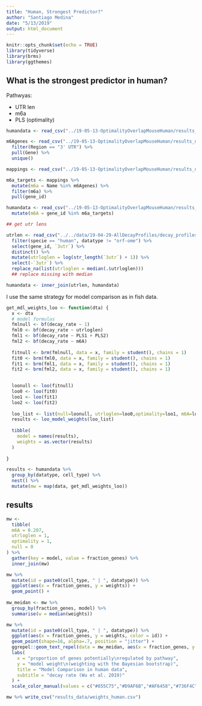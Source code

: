 ```yaml
---
title: "Human, Strongest Predictor?"
author: "Santiago Medina"
date: "5/13/2019"
output: html_document
---
```


```r
knitr::opts_chunk$set(echo = TRUE)
library(tidyverse)
library(brms)
library(ggthemes)
```

## What is the strongest predictor in human?

Pathwyas:

+ UTR len
+ m6a 
+ PLS (optimality)


```r
humandata <- read_csv("../19-05-13-OptimalityOverlapMouseHuman/results_data/pls_components_human.csv")

m6Agenes <- read_csv("../19-05-13-OptimalityOverlapMouseHuman/results_data/mmc5.csv") %>% 
  filter(Region == "3' UTR") %>% 
  pull(Gene) %>% 
  unique()

mappings <- read_csv("../19-05-13-OptimalityOverlapMouseHuman/results_data/mappings_ensemble_id_to_gene_names.csv")

m6a_targets <- mappings %>% 
  mutate(m6a = Name %in% m6Agenes) %>% 
  filter(m6a) %>% 
  pull(gene_id)

humandata <- read_csv("../19-05-13-OptimalityOverlapMouseHuman/results_data/pls_components_human.csv") %>% 
  mutate(m6A = gene_id %in% m6a_targets)

## get utr lens

utrlen <- read_csv("../../data/19-04-29-AllDecayProfiles/decay_profiles_and_seqdata.csv") %>% 
  filter(specie == "human", datatype != "orf-ome") %>%
  select(gene_id, `3utr`) %>% 
  distinct() %>% 
  mutate(utrloglen = log(str_length(`3utr`) + 1)) %>% 
  select(-`3utr`) %>% 
  replace_na(list(utrloglen = median(.$utrloglen)))
  ## replace missing with median

humandata <- inner_join(utrlen, humandata)
```

I use the same strategy for model comparison as in fish data.

```r
get_mdl_weights_loo <- function(dta) {
  x <- dta
  # model formulas
  fmlnull <- bf(decay_rate ~ 1)
  fml0 <- bf(decay_rate ~ utrloglen)
  fml1 <- bf(decay_rate ~ PLS1 + PLS2)
  fml2 <- bf(decay_rate ~ m6A)
  
  fitnull <- brm(fmlnull, data = x, family = student(), chains = 1)
  fit0 <- brm(fml0, data = x, family = student(), chains = 1)
  fit1 <- brm(fml1, data = x, family = student(), chains = 1)
  fit2 <- brm(fml2, data = x, family = student(), chains = 1)

  
  loonull <- loo(fitnull)
  loo0 <- loo(fit0)
  loo1 <- loo(fit1)
  loo2 <- loo(fit2)
  
  loo_list <- list(null=loonull, utrloglen=loo0,optimality=loo1, m6A=loo2)
  results <- loo_model_weights(loo_list)
  
  tibble(
    model = names(results),
    weights = as.vector(results)
  )
  
}

```



```r
results <- humandata %>% 
  group_by(datatype, cell_type) %>% 
  nest() %>% 
  mutate(mw = map(data, get_mdl_weights_loo))
```


## results

```r
mw <- 
  tibble(
  m6A = 0.207,
  utrloglen = 1,
  optimality = 1,
  null = 0
) %>% 
  gather(key = model, value = fraction_genes) %>% 
  inner_join(mw)

mw %>% 
  mutate(id = paste0(cell_type, " | ", datatype)) %>% 
  ggplot(aes(x = fraction_genes, y = weights)) +
  geom_point() +
  
mw_meidan <- mw %>% 
  group_by(fraction_genes, model) %>% 
  summarise(w = median(weights))

mw %>% 
  mutate(id = paste0(cell_type, " | ", datatype)) %>% 
  ggplot(aes(x = fraction_genes, y = weights, color = id)) +
  geom_point(shape=16, alpha=.7, position = "jitter") +
  ggrepel::geom_text_repel(data = mw_meidan, aes(x = fraction_genes, y = w, label = model), color = "black") +
  labs(
    x = "proportion of genes potentially\nregulated by pathway",
    y = "model weight\n(weighting with the Bayesian bootstrap)",
    title = "Model Comparison in human data",
    subtitle = "decay rate (Wu et al. 2019)"
  ) +
  scale_color_manual(values = c("#855C75","#D9AF6B","#AF6458","#736F4C","#526A83"))

mw %>% write_csv("results_data/weights_human.csv")
```


